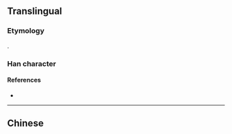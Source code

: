 {{also|曠}}
{{character info/new}}
==Translingual==
{{Han simplified forms|曠|昿|旷|ex=y}}

===Etymology===
{{Han simp|曠|f=黃|t=&nbsp;}}.

===Han character===
{{Han char|rn=72|rad=日|as=03|sn=7|four=|canj=AI|ids=⿰日广}}

====References====
* {{Han ref|kx=0490.221|hdz=21487.180|uh=65F7|ud=26103}}

----

==Chinese==
{{zh-see|曠}}